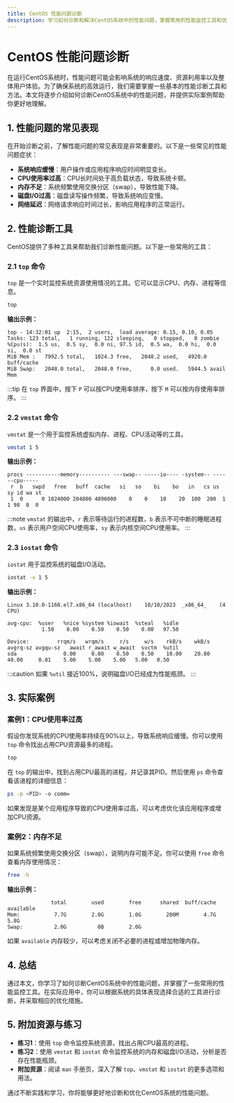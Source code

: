 ```yaml
---
title: CentOS 性能问题诊断
description: 学习如何诊断和解决CentOS系统中的性能问题，掌握常用的性能监控工具和优化技巧。
---
```


# CentOS 性能问题诊断

在运行CentOS系统时，性能问题可能会影响系统的响应速度、资源利用率以及整体用户体验。为了确保系统的高效运行，我们需要掌握一些基本的性能诊断工具和方法。本文将逐步介绍如何诊断CentOS系统中的性能问题，并提供实际案例帮助你更好地理解。

## 1. 性能问题的常见表现

在开始诊断之前，了解性能问题的常见表现是非常重要的。以下是一些常见的性能问题症状：

- **系统响应缓慢**：用户操作或应用程序响应时间明显变长。
- **CPU使用率过高**：CPU长时间处于高负载状态，导致系统卡顿。
- **内存不足**：系统频繁使用交换分区（swap），导致性能下降。
- **磁盘I/O过高**：磁盘读写操作频繁，导致系统响应变慢。
- **网络延迟**：网络请求响应时间过长，影响应用程序的正常运行。

## 2. 性能诊断工具

CentOS提供了多种工具来帮助我们诊断性能问题。以下是一些常用的工具：

### 2.1 `top` 命令

`top` 是一个实时监控系统资源使用情况的工具。它可以显示CPU、内存、进程等信息。

```bash
top
```

**输出示例：**

```
top - 14:32:01 up  2:15,  2 users,  load average: 0.15, 0.10, 0.05
Tasks: 123 total,   1 running, 122 sleeping,   0 stopped,   0 zombie
%Cpu(s):  1.5 us,  0.5 sy,  0.0 ni, 97.5 id,  0.5 wa,  0.0 hi,  0.0 si,  0.0 st
MiB Mem :   7992.5 total,   1024.3 free,   2048.2 used,   4920.0 buff/cache
MiB Swap:   2048.0 total,   2048.0 free,      0.0 used.   5944.5 avail Mem
```

:::tip
在 `top` 界面中，按下 `P` 可以按CPU使用率排序，按下 `M` 可以按内存使用率排序。
:::

### 2.2 `vmstat` 命令

`vmstat` 是一个用于监控系统虚拟内存、进程、CPU活动等的工具。

```bash
vmstat 1 5
```

**输出示例：**

```
procs -----------memory---------- ---swap-- -----io---- -system-- ------cpu-----
 r  b   swpd   free   buff  cache   si   so    bi    bo   in   cs us sy id wa st
 1  0      0 1024000 204800 4096000    0    0    10    20  100  200  1  1 98  0  0
```

:::note
`vmstat` 的输出中，`r` 表示等待运行的进程数，`b` 表示不可中断的睡眠进程数，`us` 表示用户空间CPU使用率，`sy` 表示内核空间CPU使用率。
:::

### 2.3 `iostat` 命令

`iostat` 用于监控系统的磁盘I/O活动。

```bash
iostat -x 1 5
```

**输出示例：**

```
Linux 3.10.0-1160.el7.x86_64 (localhost) 	10/10/2023 	_x86_64_	(4 CPU)

avg-cpu:  %user   %nice %system %iowait  %steal   %idle
           1.50    0.00    0.50    0.50    0.00   97.50

Device:         rrqm/s   wrqm/s     r/s     w/s    rkB/s    wkB/s avgrq-sz avgqu-sz   await r_await w_await  svctm  %util
sda               0.00     0.00    0.50    0.50    10.00    20.00    40.00     0.01    5.00    5.00    5.00   5.00   0.50
```

:::caution
如果 `%util` 接近100%，说明磁盘I/O已经成为性能瓶颈。
:::

## 3. 实际案例

### 案例1：CPU使用率过高

假设你发现系统的CPU使用率持续在90%以上，导致系统响应缓慢。你可以使用 `top` 命令找出占用CPU资源最多的进程。

```bash
top
```

在 `top` 的输出中，找到占用CPU最高的进程，并记录其PID。然后使用 `ps` 命令查看该进程的详细信息：

```bash
ps -p <PID> -o comm=
```

如果发现是某个应用程序导致的CPU使用率过高，可以考虑优化该应用程序或增加CPU资源。

### 案例2：内存不足

如果系统频繁使用交换分区（swap），说明内存可能不足。你可以使用 `free` 命令查看内存使用情况：

```bash
free -h
```

**输出示例：**

```
              total        used        free      shared  buff/cache   available
Mem:           7.7G        2.0G        1.0G        200M        4.7G        5.8G
Swap:          2.0G          0B        2.0G
```

如果 `available` 内存较少，可以考虑关闭不必要的进程或增加物理内存。

## 4. 总结

通过本文，你学习了如何诊断CentOS系统中的性能问题，并掌握了一些常用的性能监控工具。在实际应用中，你可以根据系统的具体表现选择合适的工具进行诊断，并采取相应的优化措施。

## 5. 附加资源与练习

- **练习1**：使用 `top` 命令监控系统资源，找出占用CPU最高的进程。
- **练习2**：使用 `vmstat` 和 `iostat` 命令监控系统的内存和磁盘I/O活动，分析是否存在性能瓶颈。
- **附加资源**：阅读 `man` 手册页，深入了解 `top`、`vmstat` 和 `iostat` 的更多选项和用法。

通过不断实践和学习，你将能够更好地诊断和优化CentOS系统的性能问题。